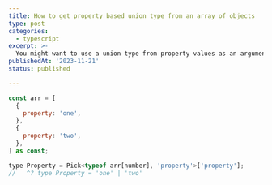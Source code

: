 ```yaml
---
title: How to get property based union type from an array of objects
type: post
categories:
  - typescript
excerpt: >-
  You might want to use a union type from property values as an argument type for a function. How to derive one from an array of objects?
publishedAt: '2023-11-21'
status: published

---
```


```js
const arr = [
  {
    property: 'one',
  },
  {
    property: 'two',
  },
] as const;

type Property = Pick<typeof arr[number], 'property'>['property'];
//   ^? type Property = 'one' | 'two'
```
